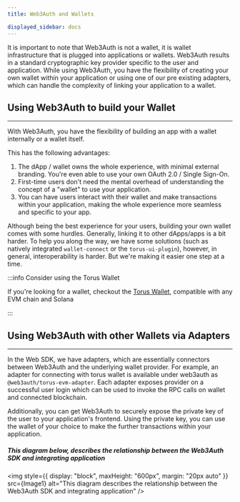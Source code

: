 ```yaml
---
title: Web3Auth and Wallets

displayed_sidebar: docs
---
```



It is important to note that Web3Auth is not a wallet, it is wallet infrastructure that is plugged into applications or wallets. Web3Auth results in a
standard cryptographic key provider specific to the user and application. While using Web3Auth, you have the flexibility of creating your own wallet
within your application or using one of our pre existing adapters, which can handle the complexity of linking your application to a wallet.

## Using Web3Auth to build your Wallet

---

With Web3Auth, you have the flexibility of building an app with a wallet internally or a wallet itself.

This has the following advantages:

1. The dApp / wallet owns the whole experience, with minimal external branding. You're even able to use your own OAuth 2.0 / Single Sign-On.
2. First-time users don't need the mental overhead of understanding the concept of a "wallet" to use your application.
3. You can have users interact with their wallet and make transactions within your application, making the whole experience more seamless and specific
   to your app.

Although being the best experience for your users, building your own wallet comes with some hurdles. Generally, linking it to other dApps/apps is a
bit harder. To help you along the way, we have some solutions (such as natively integrated `wallet-connect` or the `torus-ui-plugin`), however, in
general, interoperability is harder. But we're making it easier one step at a time.

:::info Consider using the Torus Wallet

If you're looking for a wallet, checkout the [Torus Wallet](https://docs.tor.us/), compatible with any EVM chain and Solana

:::

## Using Web3Auth with other Wallets via Adapters

---

In the Web SDK, we have adapters, which are essentially connectors between Web3Auth and the underlying wallet provider. For example, an adapter for
connecting with torus wallet is available under web3auth as `@web3auth/torus-evm-adapter`. Each adapter exposes provider on a successful user login
which can be used to invoke the RPC calls on wallet and connected blockchain.

Additionally, you can get Web3Auth to securely expose the private key of the user to your application's frontend. Using the private key, you can use
the wallet of your choice to make the further transactions within your application.

##### This diagram below, describes the relationship between the Web3Auth SDK and integrating application

<img
  style={{ display: "block", maxHeight: "600px", margin: "20px auto" }}
  src={Image1}
  alt="This diagram describes the relationship between the Web3Auth SDK and integrating application"
/>
